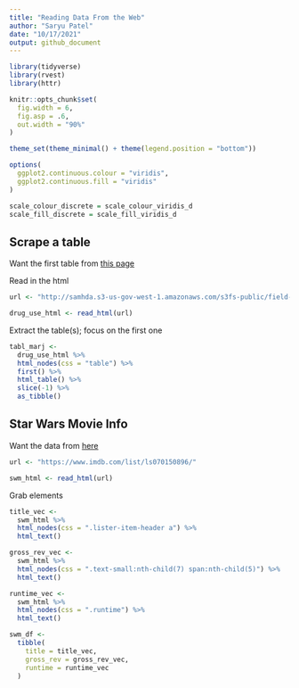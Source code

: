 ```yaml
---
title: "Reading Data From the Web"
author: "Saryu Patel"
date: "10/17/2021"
output: github_document
---
```


```r
library(tidyverse)
library(rvest)
library(httr)

knitr::opts_chunk$set(
  fig.width = 6,
  fig.asp = .6,
  out.width = "90%"
)

theme_set(theme_minimal() + theme(legend.position = "bottom"))

options(
  ggplot2.continuous.colour = "viridis",
  ggplot2.continuous.fill = "viridis"
)

scale_colour_discrete = scale_colour_viridis_d
scale_fill_discrete = scale_fill_viridis_d
```

## Scrape a table

Want the first table from [this page](http://samhda.s3-us-gov-west-1.amazonaws.com/s3fs-public/field-uploads/2k15StateFiles/NSDUHsaeShortTermCHG2015.htm)

Read in the html

```r
url <- "http://samhda.s3-us-gov-west-1.amazonaws.com/s3fs-public/field-uploads/2k15StateFiles/NSDUHsaeShortTermCHG2015.htm"

drug_use_html <- read_html(url)
```

Extract the table(s); focus on the first one

```r
tabl_marj <- 
  drug_use_html %>% 
  html_nodes(css = "table") %>% 
  first() %>% 
  html_table() %>% 
  slice(-1) %>% 
  as_tibble()
```

## Star Wars Movie Info

Want the data from [here](https://www.imdb.com/list/ls070150896/)

```r
url <- "https://www.imdb.com/list/ls070150896/"

swm_html <- read_html(url)
```

Grab elements

```r
title_vec <- 
  swm_html %>% 
  html_nodes(css = ".lister-item-header a") %>% 
  html_text()

gross_rev_vec <- 
  swm_html %>% 
  html_nodes(css = ".text-small:nth-child(7) span:nth-child(5)") %>% 
  html_text()

runtime_vec <- 
  swm_html %>% 
  html_nodes(css = ".runtime") %>% 
  html_text()

swm_df <- 
  tibble(
    title = title_vec,
    gross_rev = gross_rev_vec,
    runtime = runtime_vec
  )
```

